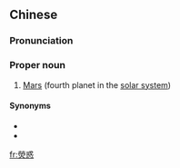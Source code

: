 {{also|荧惑}}
==Chinese==
{{zh-forms|s=荧惑}}

===Pronunciation===
{{zh-pron
|m=Yínghuò
|cat=pn
}}

===Proper noun===
{{zh-proper noun}}

# {{lb|zh|archaic}} [[Mars]] (fourth planet in the [[solar system]])

====Synonyms====
* {{zh-l|火星}}
* {{zh-l|熒惑星}}

[[fr:熒惑]]
